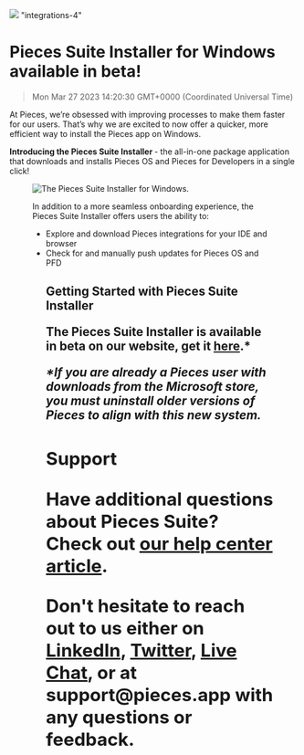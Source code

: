 ![](https://uploads-ssl.webflow.com/6143afec68f555387049efb3/630d6cd9dbab7a652ff9f85f_ezgif_com-gif-maker14_6e664fa8be6642ef162470d18461f94d_2000.png)
"integrations-4"
# Pieces Suite Installer for Windows available in beta!
> Mon Mar 27 2023 14:20:30 GMT+0000 (Coordinated Universal Time)
<p>At Pieces, we’re obsessed with improving processes to make them faster for our users. That’s why we are excited to now offer a quicker, more efficient way to install the Pieces app on Windows.<p.new.line><p><strong>Introducing the Pieces Suite Installer </strong>- the all-in-one package application that downloads and installs Pieces OS and Pieces for Developers in a single click!<p.new.line><figure class="w-richtext-figure-type-image w-richtext-align-center" data-rt-type="image" data-rt-align="center"><div><img alt="The Pieces Suite Installer for Windows." src="https://uploads-ssl.webflow.com/6143afec68f555387049efb3/630d6cdadbab7a7569f9fa8a_ezgif_com-gif-maker13_a3f5da143a6a48652be7c00623cdd03f_800.png" /><div.new.line><figure.new.line><p>In addition to a more seamless onboarding experience, the Pieces Suite Installer offers users the ability to:<p.new.line><ul><li>Explore and download Pieces integrations for your IDE and browser<li.new.line><li>Check for and manually push updates for Pieces OS and PFD<li.new.line><ul.new.line><h2 id="2478v">Getting Started with Pieces Suite Installer<h2.new.line><p>The Pieces Suite Installer is available in beta on our website, get it <a href="https://code.pieces.app/install" target="_blank" rel="noopener noreferrer">here</a>.*<p.new.line><p><em>*If you are already a Pieces user with downloads from the Microsoft store, you must uninstall older versions of Pieces to align with this new system.</em><p.new.line><h2 id="2q18f">Support<h2.new.line><p>Have additional questions about Pieces Suite? Check out <a href="https://www.notion.so/getpieces/Pieces-Suite-Installer-35c6b0d6d4a9473f9bceb89539857a23" target="_blank" rel="noopener noreferrer">our help center article</a>.<p.new.line><p>Don&#x27;t hesitate to reach out to us either on <a href="https://www.linkedin.com/company/getpieces" target="_blank" rel="noopener noreferrer">LinkedIn</a>, <a href="https://twitter.com/getpieces" target="_blank" rel="noopener noreferrer">Twitter</a>, <a href="https://code.pieces.app/" target="_blank" rel="noopener noreferrer">Live Chat</a>, or at support@pieces.app with any questions or feedback.</
